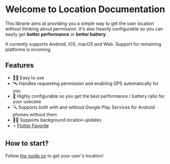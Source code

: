 # Welcome to Location Documentation

This librarie aims at providing you a simple way to get the user location without thinking about permission.
It's also heavily configurable so you can easily get **better performance** or **better battery**.

<YouTube id="65qbtJMltVk" />

It currently supports Android, iOS, macOS and Web. Support for remaining platforms is incoming.

## Features

- 👨‍💻️ Easy to use
- 🛰 Handles requesting permission and enabling GPS automatically for you
- 🔋 Highly configurable so you get the best performance / battery ratio for your usecase
- 🔍 Supports both with and without Google Play Services for Android phones without them
- 🏃‍♂️ Supports background location updates
- ⭐️ [Flutter Favorite](https://docs.flutter.dev/development/packages-and-plugins/favorites)

## How to start?

Follow [the guide on](/getting-stated) to get your user's location!
